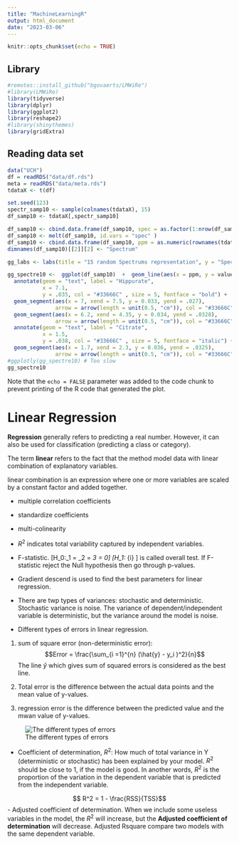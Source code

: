 ```yaml
---
title: "MachineLearningR"
output: html_document
date: "2023-03-06"
---
```


```r
knitr::opts_chunk$set(echo = TRUE)
```

## Library

```r
#remotes::install_github("bgovaerts/LMWiRe")
#library(LMWiRe)
library(tidyverse)
library(dplyr)
library(ggplot2)
library(reshape2)
#library(shinythemes)
library(gridExtra)

```

## Reading data set
```r
data("UCH")
df = readRDS("data/df.rds")
meta = readRDS("data/meta.rds")
tdataX <- t(df)

set.seed(123)
spectr_samp10 <- sample(colnames(tdataX), 15)
df_samp10 <- tdataX[,spectr_samp10]

df_samp10 <- cbind.data.frame(df_samp10, spec = as.factor(1:nrow(df_samp10))) 
df_samp10 <- melt(df_samp10, id.vars = "spec" )
df_samp10 <- cbind.data.frame(df_samp10, ppm = as.numeric(rownames(tdataX)))
dimnames(df_samp10)[[2]][2] <- "Spectrum"

gg_labs <- labs(title = "15 random Spectrums representation", y = "Spectrums intensities", caption = "By redoing several times with the other spectrums, we saw that the shape is always very similar." )

gg_spectre10 <-  ggplot(df_samp10)  +  geom_line(aes(x = ppm, y = value, col = Spectrum), size = 0.45) + gg_labs + scale_color_hue(l = 20, c = 200)  + theme_bw() + scale_x_reverse()  +
  annotate(geom = "text", label = "Hippurate",
           x = 7.1,
           y = .035, col = "#33666C" , size = 5, fontface = "bold") +
  geom_segment(aes(x = 7, xend = 7.5, y = 0.033, yend = .027),
               arrow = arrow(length = unit(0.5, "cm")), col = "#33666C") +
  geom_segment(aes(x = 6.2, xend = 4.35, y = 0.034, yend = .0328),
               arrow = arrow(length = unit(0.5, "cm")), col = "#33666C") +
  annotate(geom = "text", label = "Citrate",
           x = 1.5,
           y = .038, col = "#33666C" , size = 5, fontface = "italic") +
  geom_segment(aes(x = 1.7, xend = 2.3, y = 0.036, yend = .0325),
               arrow = arrow(length = unit(0.5, "cm")), col = "#33666C") 
#ggplotly(gg_spectre10) # Too slow
gg_spectre10

```

Note that the `echo = FALSE` parameter was added to the code chunk to prevent printing of the R code that generated the plot.

# Linear Regression

**Regression** generally refers to predicting a real number. However, it can also be used for classification (predicting a class or category).

The term **linear** refers to the fact that the method model data with linear combination of explanatory variables.

linear combination is an expression where one or more variables are scaled by a constant factor and added together.

- multiple correlation coefficients

- standardize coefficients

- multi-colinearity

- $R^2$ indicates total variability captured by independent variables.


- F-statistic.  \[H_0:\beta_1 = \beta_2 = \beta_3 = 0\]
                \[H_1: \text{at least one } \beta_{i} \neq 0\]
is called overall test. If F-statistic reject the Null hypothesis then go through p-values.


                
- Gradient descend is used to find the best parameters for linear regression.

- There are twp types of variances: stochastic and deterministic. Stochastic variance is noise.
The variance of dependent/independent variable is deterministic, but the variance around the model is noise.

- Different types of errors in linear regression.

1. sum of square error (non-deterministic error): 
$$Error =  \frac{\sum_{i =1}^{n} (\hat{y} - y_i )^2}{n}$$
The line $\hat{y}$ which gives sum of squared errors is considered as the best line.

2. Total error is the difference between the actual data points and the mean value of y-values.

3. regression error is the difference between the predicted value and the mwan value of y-values.


![The different types of errors](errors.png)

- Coefficient of determination, $R^2$: How much of total variance in Y (deterministic or stochastic) has been explained by your model. $R^2$ should be close to 1, if the model is good.
In another words, $R^2$ is the proportion of the variation in the dependent variable that is predicted from the  independent variable.

$$ R^2 = 1 - \frac{RSS}{TSS}$$
- Adjusted coefficient of determination. When we include some useless variables in the model, the $R^2$ will increase, but the **Adjusted coefficient of determination** will decrease. Adjusted Rsquare compare two models with the same dependent variable.


```r

```


